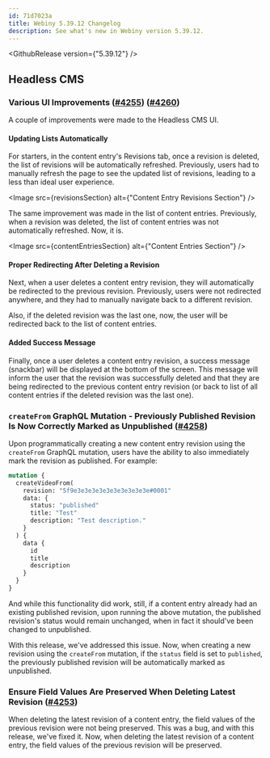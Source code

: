 ```yaml
---
id: 71d7023a
title: Webiny 5.39.12 Changelog
description: See what's new in Webiny version 5.39.12.
---
```



<GithubRelease version={"5.39.12"} />

## Headless CMS

### Various UI Improvements ([#4255](https://github.com/webiny/webiny-js/pull/4255)) ([#4260](https://github.com/webiny/webiny-js/pull/4260)) 

A couple of improvements were made to the Headless CMS UI.

#### Updating Lists Automatically

For starters, in the content entry's Revisions tab, once a revision is deleted, the list of revisions will be automatically refreshed. Previously, users had to manually refresh the page to see the updated list of revisions, leading to a less than ideal user experience.

<Image src={revisionsSection} alt={"Content Entry Revisions Section"} />

The same improvement was made in the list of content entries. Previously, when a revision was deleted, the list of content entries was not automatically refreshed. Now, it is.

<Image src={contentEntriesSection} alt={"Content Entries Section"} />

#### Proper Redirecting After Deleting a Revision 

Next, when a user deletes a content entry revision, they will automatically be redirected to the previous revision. Previously, users were not redirected anywhere, and they had to manually navigate back to a different revision. 

Also, if the deleted revision was the last one, now, the user will be redirected back to the list of content entries.

#### Added Success Message

Finally, once a user deletes a content entry revision, a success message (snackbar) will be displayed at the bottom of the screen. This message will inform the user that the revision was successfully deleted and that they are being redirected to the previous content entry revision (or back to list of all content entries if the deleted revision was the last one).

### `createFrom` GraphQL Mutation - Previously Published Revision Is Now Correctly Marked as Unpublished ([#4258](https://github.com/webiny/webiny-js/pull/4258))

Upon programmatically creating a new content entry revision using the `createFrom` GraphQL mutation, users have the ability to also immediately mark the revision as published. For example:

```graphql
mutation {
  createVideoFrom(
    revision: "5f9e3e3e3e3e3e3e3e3e3e3e#0001"
    data: {
      status: "published"
      title: "Test"
      description: "Test description."
    }
  ) {
    data {
      id
      title
      description
    }
  }
}
```

And while this functionality did work, still, if a content entry already had an existing published revision, upon running the above mutation, the published revision's status would remain unchanged, when in fact it should've been changed to unpublished.

With this release, we've addressed this issue. Now, when creating a new revision using the `createFrom` mutation, if the `status` field is set to `published`, the previously published revision will be automatically marked as unpublished.

### Ensure Field Values Are Preserved When Deleting Latest Revision ([#4253](https://github.com/webiny/webiny-js/pull/4253))

When deleting the latest revision of a content entry, the field values of the previous revision were not being preserved. This was a bug, and with this release, we've fixed it. Now, when deleting the latest revision of a content entry, the field values of the previous revision will be preserved.
